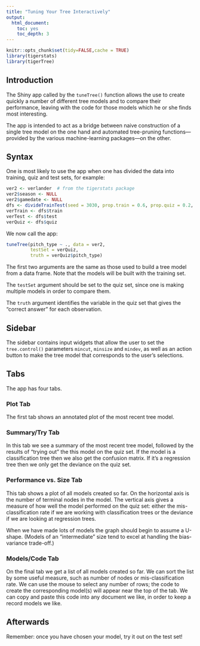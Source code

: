 ```yaml
---
title: "Tuning Your Tree Interactively"
output:
  html_document:
    toc: yes
    toc_depth: 3
---
```


```r
knitr::opts_chunk$set(tidy=FALSE,cache = TRUE)
library(tigerstats)
library(tigerTree)
```

## Introduction

The Shiny app called by the `tuneTree()` function allows the use to create quickly a number of different tree models and to compare their performance, leaving with the code for those models which he or she finds most interesting.

The app is intended to act as a bridge between naive construction of a single tree model on the one hand and automated tree-pruning functions---provided by the various machine-learning packages---on the other.

## Syntax

One is most likely to use the app when one has divided the data into training, quiz and test sets, for example:

```r
ver2 <- verlander  # from the tigerstats package
ver2$season <- NULL
ver2$gamedate <- NULL
dfs <- divideTrainTest(seed = 3030, prop.train = 0.6, prop.quiz = 0.2, data = ver2)
verTrain <- dfs$train
verTest <- dfs$test
verQuiz <- dfs$quiz
```

We now call the app:

```r
tuneTree(pitch_type ~ ., data = ver2, 
         testSet = verQuiz, 
         truth = verQuiz$pitch_type)
```

The first two arguments are the same as those used to build a tree model from a data frame.  Note that the models will be built with the training set.

The `testSet` argument should be set to the quiz set, since one is making multiple models in order to compare them.

The `truth` argument identifies the variable in the quiz set that gives the "correct answer" for each observation.

## Sidebar

The sidebar contains input widgets that allow the user to set the `tree.control()` parameters `mincut`, `minsize` and `mindev`, as well as an action button to make the tree model that corresponds to the user's selections.

## Tabs

The app has four tabs.

### Plot Tab

The first tab shows an annotated plot of the most recent tree model.

### Summary/Try Tab

In this tab we see a summary of the most recent tree model, followed by the results of "trying out" the this model on the quiz set.  If the model is a classification tree then we also get the confusion matrix.  If it's a regression tree then we only get the deviance on the quiz set.

### Performance vs. Size Tab

This tab shows a plot of all models created so far.  On the horizontal axis is the number of terminal nodes in the model.  The vertical axis gives a measure of how well the model performed on the quiz set:  either the mis-classification rate if we are working with classification trees or the deviance if we are looking at regression trees.

When we have made lots of models the graph should begin to assume a U-shape.  (Models of an "intermediate" size tend to excel at handling the bias-variance trade-off.)

### Models/Code Tab

On the final tab we get a list of all models created so far.  We can sort the list by some useful measure, such as number of nodes or mis-classification rate.  We can use the mouse to select any number of rows; the code to create the corresponding model(s) will appear near the top of the tab.  We can copy and paste this code into any document we like, in order to keep a record models we like.

## Afterwards

Remember:  once you have chosen your model, try it out on the test set!




